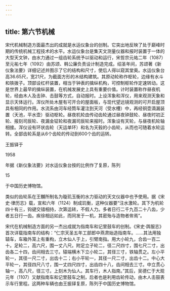 ```yaml
---
---
---
```

title: 第六节机械
---



宋代机械制造方面最杰出的成就是水运仪象台的创制。它突出地反映了处于巅峰时期的传统机械工程技术的水平。水运仪象台是集天文测量仪器和报时装置于一体的大型天文钟，由水力通过一组齿轮系统予以驱动和运行，宋哲宗元祐二年（1087）至元祐七年（1092）由苏颂、韩公廉负责设计制造完成。绍圣年间，苏颂著《新仪象法要》详细记述并图示了它的结构和尺寸，使后人得以窥其堂奥。水运仪象台高36.65尺，宽21尺，为截面方形的木结构建筑。其原动轮称作枢轮，边缘有水斗和铁拨子。顶部设杠杆装置，相当于钟表的擒纵机构，可控制枢轮作定速转动。这是世界上最早的擒纵装置，在机械发展史上具有重要价值。计时装置称作昼夜机轮，经由木人及击钟、击鼓等方式，自动报时。上设浑象和浑仪，用来观测天象和显示天体运行。浑仪所处木屋有可开合的屋面板，与现代望远镜观测的可开启屋顶具有相同的作用。水流系由河车经筒车灌注到天河（受水槽）中，再经铜壶滴漏装置（天池，平水壶）驱动枢轮。昼夜机轮由传动齿轮通过昼夜钟鼓轮、昼夜时初正轮、报刻司辰轮、夜漏金钲轮和夜漏司辰轮来报时。浑象设有天轮，与昼夜机轮轴相接。浑仪设有环状齿轮（天运单环）和名为天毂的小齿轮，从而也可随着水轮运转。全部齿轮系是从6个齿轮的传动到600个齿的运转。

王振铎于

1958

年据《新仪象法要》对水运仪象台按的比例作了复原，陈列

15

于中国历史博物馆。

类似的齿轮系在王黼所制名为璇玑玉衡的水力驱动的天文仪器中也予使用。据《宋史·律历志》载，宣和六年（1124）制成玑衡，这种仪器要“注水激轮。其下为机轮四十有三，钩键交错相持，次第运转，不假人力。多者日行二千九百二十八齿，少者五日行一齿。疾徐相远如此，而同发于一机，其密殆与造物者侔焉”。

宋代在机械制造方面的另一杰出成就为指南车和记里鼓车的创制。《宋史·舆服志》首次详载指南车的结构：“仁宗天圣五年工部郎中燕肃始造指南车。……其法用独辕车，车箱外笼上有重构，立木仙人于上，引臂南指。用大小轮九，合齿一百二十。足轮二，高六尺，围一丈八尺。附足立子轮二，径二尺四寸，围七尺二寸，出齿各二十四，齿间相去三寸。辕端横木下立小轮二，其径三寸，铁轴贯之。左小平轮一，其径一尺二寸，出齿十二；右小平轮一，其径一尺二寸，出齿十二。中心大平轮一，其径四尺八寸，围一丈四尺四寸，出齿四十八，齿间相去三寸。中立贯心轴一，高八尺，径三寸。上刻木为仙人。其车行，木人指南。”其后，吴德仁于大观元年（1107）又献指南车和记里鼓车之制，后者也是利用齿轮传动，由木人击鼓表示车行里程。这两种车辆也由王振铎复原，陈列于中国历史博物馆。
